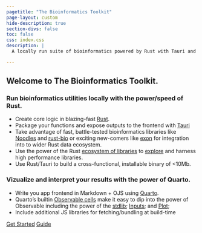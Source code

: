 ```yaml
---
pagetitle: "The Bioinformatics Toolkit"
page-layout: custom
hide-description: true
section-divs: false
toc: false
css: index.css
description: | 
  A locally run suite of bioinformatics powered by Rust with Tauri and Quarto and a reactive frontend provided by ObservableHQ.

---
```



:::{.hero-banner}


:::{.content-block}

:::{.hero-text}
# Welcome to The Bioinformatics Toolkit.

### Run bioinformatics utilities locally with the power/speed of  Rust.

- Create core logic in blazing-fast [Rust](https://www.rust-lang.org/).
- Package your functions and expose outputs to the frontend with [Tauri](https://tauri.app/)
- Take advantage of fast, battle-tested bioinformatics libraries like [Noodles](https://github.com/zaeleus/noodles) and [rust-bio](https://github.com/rust-bio/rust-bio) or exciting new-comers like [exon](https://github.com/wheretrue/exon) for integration into to wider Rust data ecosystem.
- Use the power of the Rust [ecosystem of libraries](https://crates.io/) to [explore](https://lib.rs/) and harness high performance libraries.
- Use Rust/Tauri to build a cross-functional, installable binary of <10Mb.



### Vizualize and interpret your results with the power of Quarto.

- Write you app frontend in Markdown + OJS using [Quarto](https://quarto.org/).
- Quarto's builtin [Observable cells](https://quarto.org/docs/computations/ojs.html) make it easy to dip into the power of Observable including the power of the [stdlib](https://github.com/observablehq/stdlib); [Inputs](https://observablehq.com/@observablehq/inputs); and [Plot](https://observablehq.com/plot/); 
- Include additional JS libraries for fetching/bundling at build-time 



:::{.hero-buttons}
[Get Started](docs/guide/){.btn-action-primary .btn-action .btn .btn-success .btn-lg role="button"}
[Guide](docs/guide/){#btn-guide .btn-action .btn .btn-info .btn-lg role="button"}
::: 

:::

:::

:::